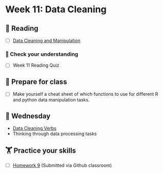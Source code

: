 # Week 11: Data Cleaning
  
## 📖 Reading

  - [ ] [Data Cleaning and Manipulation](https://srvanderplas.github.io/stat-computing-r-python/part-wrangling/03-data-cleaning.html)

### 🎯 Check your understanding

- [ ] Week 11 Reading Quiz

## 🥣 Prepare for class

- [ ] Make yourself a cheat sheet of which functions to use for different R and python data manipulation tasks.

## 🐪 Wednesday

- [Data Cleaning Verbs](../slides/10-wrangling.qmd)
- Thinking through data processing tasks

##  🏋️ Practice your skills

- [ ] [Homework 9](../homework/09-data-cleaning.qmd)  (Submitted via Github classroom)

